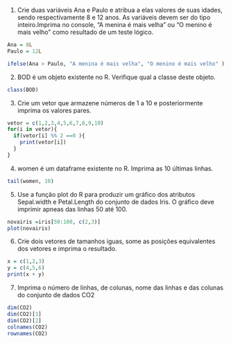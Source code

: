 1. Crie duas variáveis Ana e Paulo e atribua a elas valores de suas idades, sendo respectivamente 8 e 12 anos. As variáveis devem ser do tipo inteiro.Imprima no console, "A menina é mais velha" ou "O menino é mais velho" como  resultado de um teste lógico.
```r
Ana = 8L
Paulo = 12L

ifelse(Ana > Paulo, "A menina é mais velha", "O menino é mais velho" )
```
2. BOD é um objeto existente no R. Verifique qual a classe deste objeto.
```r
class(BOD)
```
3. Crie um vetor que armazene números de 1 a 10 e posteriormente imprima os valores pares.
```r
vetor = c(1,2,3,4,5,6,7,8,9,10)
for(i in vetor){
  if(vetor[i] %% 2 ==0 ){
    print(vetor[i])
  }
}
```
4. women é um dataframe existente no R. Imprima as 10 últimas linhas.

```r
tail(women, 10)
```
5. Use a função plot do R para produzir um gráfico dos atributos Sepal.width e Petal.Length do conjunto de dados Iris. O gráfico deve imprimir apneas das linhas 50 até 100.

```r
novairis =iris[50:100, c(2,3)]
plot(novairis)
```
6. Crie dois vetores de tamanhos iguas, some as posições equivalentes dos vetores e imprima o resultado.
```r
x = c(1,2,3)
y = c(4,5,6)
print(x + y)
```
7. Imprima o número de linhas, de colunas, nome das linhas e das colunas do conjunto de dados CO2
```r
dim(CO2)
dim(CO2)[1]
dim(CO2)[2]
colnames(CO2)
rownames(CO2)
```
